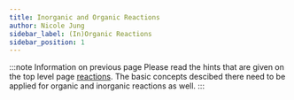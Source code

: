 ```yaml
---
title: Inorganic and Organic Reactions
author: Nicole Jung
sidebar_label: (In)Organic Reactions
sidebar_position: 1
---
```


:::note Information on previous page
Please read the hints that are given on the top level page [reactions](reactions_test/index.mdx). The basic concepts descibed there need to be applied for organic and inorganic reactions as well.
:::
